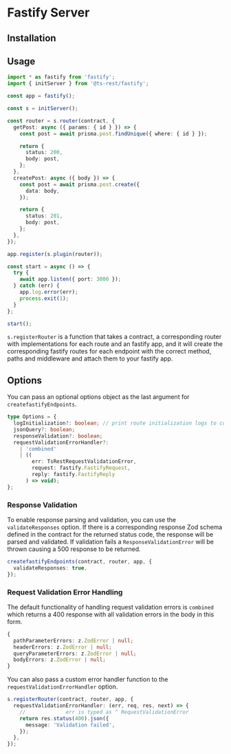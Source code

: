 
# Fastify Server

## Installation

<InstallTabs packageName="@ts-rest/fastify" />

## Usage

```typescript
import * as fastify from 'fastify';
import { initServer } from '@ts-rest/fastify';

const app = fastify();

const s = initServer();

const router = s.router(contract, {
  getPost: async ({ params: { id } }) => {
    const post = await prisma.post.findUnique({ where: { id } });

    return {
      status: 200,
      body: post,
    };
  },
  createPost: async ({ body }) => {
    const post = await prisma.post.create({
      data: body,
    });

    return {
      status: 201,
      body: post,
    };
  },
});

app.register(s.plugin(router));

const start = async () => {
  try {
    await app.listen({ port: 3000 });
  } catch (err) {
    app.log.error(err);
    process.exit(1);
  }
};

start();
```

`s.registerRouter` is a function that takes a contract, a corresponding router with implementations for each route and an fastify app, and it will
create the corresponding fastify routes for each endpoint with the correct method, paths and middleware and attach them to your fastify app.

## Options

You can pass an optional options object as the last argument for `createfastifyEndpoints`.

```typescript
type Options = {
  logInitialization?: boolean; // print route initialization logs to console
  jsonQuery?: boolean;
  responseValidation?: boolean;
  requestValidationErrorHandler?:
    | 'combined'
    | ((
        err: TsRestRequestValidationError,
        request: fastify.FastifyRequest,
        reply: fastify.FastifyReply
      ) => void);
};
```

### Response Validation

To enable response parsing and validation, you can use the `validateResponses` option.
If there is a corresponding response Zod schema defined in the contract for the returned status code, the response will be parsed and validated.
If validation fails a `ResponseValidationError` will be thrown causing a 500 response to be returned.

```typescript
createfastifyEndpoints(contract, router, app, {
  validateResponses: true,
});
```

### Request Validation Error Handling

The default functionality of handling request validation errors is `combined` which returns a 400 response with all validation errors in the body in this form.

```typescript
{
  pathParameterErrors: z.ZodError | null;
  headerErrors: z.ZodError | null;
  queryParameterErrors: z.ZodError | null;
  bodyErrors: z.ZodError | null;
}
```

You can also pass a custom error handler function to the `requestValidationErrorHandler` option.

```typescript
s.registerRouter(contract, router, app, {
  requestValidationErrorHandler: (err, req, res, next) => {
    //             err is typed as ^ RequestValidationError
    return res.status(400).json({
      message: 'Validation failed',
    });
  },
});
```
